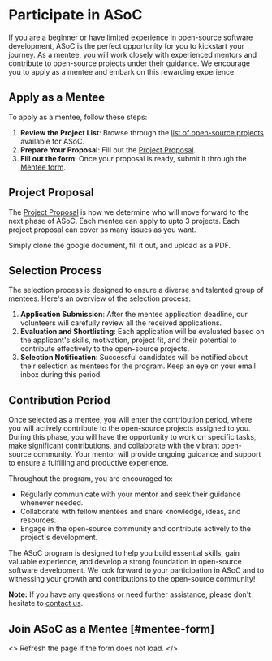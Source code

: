 
# Participate in ASoC

If you are a beginner or have limited experience in open-source software development, ASoC is the perfect opportunity for you to kickstart your journey. As a mentee, you will work closely with experienced mentors and contribute to open-source projects under their guidance. We encourage you to apply as a mentee and embark on this rewarding experience.

## Apply as a Mentee

To apply as a mentee, follow these steps:

1. **Review the Project List**: Browse through the [list of open-source projects](/projects) available for ASoC.
2. **Prepare Your Proposal**: Fill out the [Project Proposal](https://docs.google.com/document/d/1sGH3US4er91IPtwXgPH0DCuIUUxo9zuZoPPLgFsACS8/edit?usp=sharing).
3. **Fill out the form**: Once your proposal is ready, submit it through the [Mentee form](#mentee-form).

## Project Proposal

The [Project Proposal](https://docs.google.com/document/d/1sGH3US4er91IPtwXgPH0DCuIUUxo9zuZoPPLgFsACS8/edit?usp=sharing) is how we determine who will move forward to the next phase of ASoC. Each mentee can apply to upto 3 projects. Each project proposal can cover as many issues as you want.

Simply clone the google document, fill it out, and upload as a PDF.

## Selection Process

The selection process is designed to ensure a diverse and talented group of mentees. Here's an overview of the selection process:

1. **Application Submission**: After the mentee application deadline, our volunteers will carefully review all the received applications.
2. **Evaluation and Shortlisting**: Each application will be evaluated based on the applicant's skills, motivation, project fit, and their potential to contribute effectively to the open-source projects.
3. **Selection Notification**: Successful candidates will be notified about their selection as mentees for the program. Keep an eye on your email inbox during this period.

## Contribution Period

Once selected as a mentee, you will enter the contribution period, where you will actively contribute to the open-source projects assigned to you. During this phase, you will have the opportunity to work on specific tasks, make significant contributions, and collaborate with the vibrant open-source community. Your mentor will provide ongoing guidance and support to ensure a fulfilling and productive experience.

Throughout the program, you are encouraged to:

- Regularly communicate with your mentor and seek their guidance whenever needed.
- Collaborate with fellow mentees and share knowledge, ideas, and resources.
- Engage in the open-source community and contribute actively to the project's development.

The ASoC program is designed to help you build essential skills, gain valuable experience, and develop a strong foundation in open-source software development. We look forward to your participation in ASoC and to witnessing your growth and contributions to the open-source community!

**Note:** If you have any questions or need further assistance, please don't hesitate to [contact us](/contact-us).

## Join ASoC as a Mentee [#mentee-form]

<>
  <Callout type="info" emoji="ℹ️">
    Refresh the page if the form does not load.
  </Callout>
  <MenteeForm />
</>
